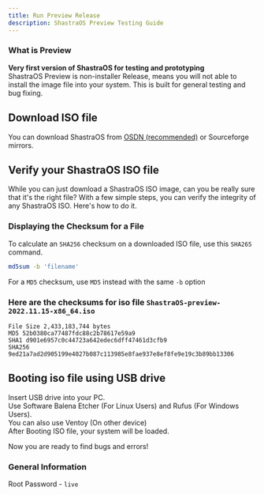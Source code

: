 ```yaml
---
title: Run Preview Release
description: ShastraOS Preview Testing Guide
---
```


### What is Preview
**Very first version of ShastraOS for testing and prototyping**\
ShastraOS Preview is non-installer Release, means you will not able to install the image file into your system. This is built for general testing and bug fixing.

## Download ISO file
You can download ShastraOS from [OSDN (recommended)](https://osdn.net/frs/redir.php?m=nchc&f=shastraos%2F77132%2FShastraOS-preview-2023.01.01-x86_64.iso) or Sourceforge mirrors.

## Verify your ShastraOS ISO file
While you can just download a ShastraOS ISO image, can you be really sure that it's the right file? With a few simple steps, you can verify the integrity of any ShastraOS ISO. Here's how to do it.

### Displaying the Checksum for a File
To calculate an `SHA256` checksum on a downloaded ISO file, use this `SHA265` command.
```bash
md5sum -b 'filename'
```
For a `MD5` checksum, use `MD5` instead with the same `-b` option

### Here are the checksums for iso file `ShastraOS-preview-2022.11.15-x86_64.iso`

`File Size 2,433,183,744 bytes`\
`MD5 52b0380ca77487fdc88c2b78617e59a9`\
`SHA1 d901e6957c0c44723a642edec6dff47461d3cfb9`\
`SHA256 9ed21a7ad2d905199e4027b087c113985e8fae937e8ef8fe9e19c3b89bb13306`

## Booting iso file using USB drive
Insert USB drive into your PC.\
Use Software Balena Etcher (For Linux Users) and Rufus (For Windows Users).\
You can also use Ventoy (On other device)\
After Booting ISO file, your system will be loaded.

Now you are ready to find bugs and errors!

### General Information
Root Password - `live`
